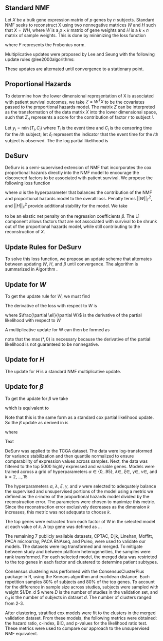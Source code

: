 ## Standard NMF {.unnumbered}
Let $X$ be a bulk gene expression matrix of $p$ genes by $n$ subjects. Standard NMF seeks to reconstruct X using two nonnegative matrices $W$ and $H$ such that $X = WH$, where $W$ is a $p \times k$ matrix of gene weights and $H$ is a $k \times n$ matrix of sample weights. This is done by minimizing the loss function

\begin{equation}
    ||X - WH||^2_F
\end{equation}

where $F$ represents the Frobenius norm. 

Multiplicative updates were proposed by Lee and Seung with the following update rules @lee2000algorithms:

\begin{equation}
    W_{ij} = \frac{W_{ij} (XH^T)_{ij}}{(WHH^T)_{ij}}
\end{equation}

\begin{equation}
    H_{ij} = H_{ij} \frac{(W^TX)_{ij}}{(W^TWH)_{ij}}
\end{equation}

These updates are alternated until convergence to a stationary point.


## Proportional Hazards {.unnumbered}
To determine how the lower dimensional representation of X is associated with patient survival outcomes, we take $Z=W^TX$ to be the covariates passed to the proportional hazards model. The matrix $Z$ can be interpreted as the transformation of the data matrix $X$ into the lower dimensional space, such that $Z_{ri}$ represents a score for the contribution of factor $r$ to subject $i$.

Let $y_i = \min(T_i,C_i)$ where $T_i$ is the event time and $C_i$ is the censoring time for the $i$th subject; let $\delta_i$ represent the indicator that the event time for the $i$th subject is observed. The the log partial likelihood is

\begin{equation}
    \ell(W,\beta) = \sum_{i=1}^n \delta_i \left[Z_i^T\beta - \log\left(\sum_{j=1}^n \exp \left(Z_j^T\beta\right) \mathbbm{1} (y_j \geq y_i) \right)\right]
\end{equation}

## DeSurv {.unnumbered}
DeSurv is a semi-supervised extension of NMF that incorporates the cox proportional hazards directly into the NMF model to encourage the discovered factors to be associated with patient survival. We propose the following loss function

\begin{equation}
    \mathcal{L}(W,H,\beta) = \frac{(1-\alpha)}{2np}||X-WH||^2_F - \alpha(\frac{2}{n}\ell(W,\beta) - \lambda p_{\xi}(\beta)) + \frac{\gamma}{2pk} ||W||^2_F + \frac{\nu}{2nk} ||H||^2_F
\end{equation}

where $\alpha$ is the hyperparameter that balances the contribution of the NMF and proportional hazards model to the overall loss. Penalty terms $||W||_F^2$, and $||H||_F^2$ provide additional stability for the model. We take 

\begin{equation}
    p_{\xi}(\beta) = \xi||\beta||_1 + \frac{(1-\xi)}{2} ||\beta||^2_2
\end{equation}

to be an elastic net penalty on the regression coefficients $\beta$. The L1 component allows factors that are not associated with survival to be shrunk out of the proportional hazards model, while still contributing to the reconstruction of $X$.

## Update Rules for DeSurv {.unnumbered}
To solve this loss function, we propose an update scheme that alternates between updating $W$, $H$, and $\beta$ until convergence. The algorithm is summarized in Algorithm \ref{deSurv}.

\begin{algorithm}
    \caption{DeSurv algorithm}\label{deSurv}

    \begin{algorithmic}[1]
        \Require $X \in \mathbb{R}_{\geq 0}^{p \times n}$, $y \in \mathbb{R}^n_{\geq 0}$, $\delta \in \mathbb{R}_{0,1}^{n}$
        \State $eps \gets \infty$
        \State $iter \gets 0$
        \State $W_{jr} \sim Unif(0,\max(X))$ for $j=1,\dots,p$ and $r=1,\dots, k$
        \State $H_{ri} \sim Unif(0, \max(X))$ for $r=1,\dots,k$ and $i=1,\dots,n$
        \While{$eps < tol$ \textbf{and} $iter < maxit$}
            \State $W \gets \argmin_{W \geq 0} \mathcal{L}(W,H,\beta)$
            \State $H \gets \argmin_{H \geq 0} \mathcal{L}(W,H,\beta)$
            \State $\beta \gets \argmin_{\beta} \mathcal{L}(W,H,\beta)$
            \State $errNew \gets \mathcal{L}(W,H,\beta)$
            \State $relErr \gets |errNew - err|/err$
            \State $err \gets errNew$
            \State $iter \gets iter + 1$
        \EndWhile
        \State \Return $W, H, \beta$
    \end{algorithmic}
\end{algorithm}


## Update for $W$ {.unnumbered}

To get the update rule for $W$, we must find

\begin{equation}
    \argmin_{W \geq 0} \mathcal{L}(W,H,\beta)
\end{equation}

The derivative of the loss with respect to $W$ is

\begin{equation}
        \frac{\partial \mathcal{L}}{\partial W} = \frac{(1-\alpha)}{s} (WH-X)H^T - \frac{2\alpha}{n}\frac{\partial \ell}{\partial W} + \frac{\gamma}{pk}W
\end{equation}

where $\frac{\partial \ell}{\partial W}$ is the derivative of the partial likelihood with respect to $W$

\begin{equation}
    \frac{\partial \ell}{\partial W} = \sum_{i=1}^n \delta_i \left[X_i - \frac{\sum_{j=1}^n e^{Z_j^T\beta} \mathbbm{1} (y_j \geq y_i)X_j}{\sum_{j=1}^n e^{Z_j^T\beta} \mathbbm{1} (y_j \geq y_i)} \right] \beta^T
\end{equation}

A multiplicative update for W can then be formed as

\begin{equation}
    W = W \odot \max\left(\frac{XH^T + \frac{2 \alpha s}{n(1-\alpha)} \frac{\partial \ell}{\partial W}}{WHH^T + \frac{\gamma s}{pk(1-\alpha)}W}, 0 \right)    
\end{equation}

note that the $\max(*, 0)$ is necessary because the derivative of the partial likelihood is not guaranteed to be nonnegative.


## Update for $H$ {.unnumbered}
The update for $H$ is a standard NMF multiplicative update.

\begin{equation}
        H = H \odot \frac{W^TX}{W^TWH + \frac{\nu s}{nk(1-\alpha)}H}
\end{equation}

## Update for $\beta$ {.unnumbered}

To get the update for $\beta$ we take

\begin{equation}
    \beta = \argmin_\beta \mathcal{L}(W,H,\beta)
\end{equation}

which is equivalent to

\begin{equation}
    \beta = \argmax_\beta \frac{2}{n}\ell(W,\beta) - \lambda p_{\xi}(\beta)
\end{equation}

Note that this is the same form as a standard cox partial likelihood update. So the $\beta$ update as derived in \cite{simon2011regularization} is

\begin{equation}
    \hat{\beta}_r = \frac{S(\frac{1}{n}\sum_{i=1}^n w(\Tilde{\eta})_i v_{i,r} \left[ z(\Tilde{\eta})_i - \sum_{j\ne r} v_{ij} \beta_j,\right], \lambda\xi)}{\frac{1}{n}\sum_{i=1}^n w(\Tilde{\eta})_i v_{i,r}^2 + \lambda(1-\xi)}
\end{equation}

where

\begin{equation}
    S(x,\lambda)=sgn(x)(|x|-\lambda)_+.
\end{equation}

\begin{equation}
w(\tilde{\eta})_{r}=\ell^{\prime \prime}(\tilde{\eta})_{r, r}=\sum_{i \in C_{r}}\left[\frac{e^{\tilde{\eta}_{r}} \sum_{j \in R_{i}} e^{\tilde{\eta}_{j}}-\left(e^{\tilde{\eta}_{r}}\right)^{2}}{\left(\sum_{j \in R_{i}} e^{\tilde{\eta}_{j}}\right)^{2}}\right] 
\end{equation}

\begin{equation}
    z(\tilde{\eta})_{r}=\tilde{\eta}_{r}-\frac{\ell^{\prime}(\tilde{\eta})_{r}}{\ell^{\prime \prime}(\tilde{\eta})_{r, r}}=\tilde{\eta}_{r}+\frac{1}{w(\tilde{\eta})_{r}}\left[\delta_{r}-\sum_{i \in C_{r}}\left(\frac{e^{\tilde{\eta}_{r}}}{\sum_{j \in R_{i}} e^{\tilde{\eta}_{j}}}\right)\right]
\end{equation}


\subsection{Publicly Available Datasets}
Text

\subsection{Model Training}
DeSurv was applied to the TCGA dataset. The data were log-transformed for variance stabilization and then quantile normalized to ensure comparability of expression values across samples. Next, the data was filtered to the top 5000 highly expressed and variable genes. Models were trained across a grid of hyperparameters $\alpha \in \{0,.95\}$, $\lambda \in$, $\xi \in$, $\gamma \in$, $\nu \in$, and $k = 2,\dots,15$

\subsubsection{Hyperparameter selection}
The hyperparameters $\alpha$, $\lambda$, $\xi$, $\gamma$, and $\nu$ were selected to adequately balance the supervised and unsupervised portions of the model using a metric we defined as the c-index of the proportional hazards model divided by the reconstruction error. The parameters were chosen to maximize this metric. Since the reconstruction error exclusively decreases as the dimension $k$ increases, this metric was not adequate to choose $k$. 

\subsubsection{Top genes}
The top genes were extracted from each factor of W in the selected model at each value of $k$. A top gene was defined as ...

\subsection{Model Validation}
The remaining 7 publicly available datasets, CPTAC, Dijk, Linehan, Moffitt, PACA microarray, PACA RNAseq, and Puleo, were used to validate our models. The datasets were log transformed and merged. To mitigate between study and between platform heterogeneities, the samples were rank transformed. For each selected model, the merged data was restricted to the top genes in each factor and clustered to determine patient subtypes.

\subsubsection{Clustering}
Consensus clustering was performed with the ConsensusClusterPlus package in R, using the Kmeans algorithm and euclidean distance. Each repetition samples 80\% of subjects and 80\% of the top genes. To account for the difference in sample size across studies, subjects were sampled with weight $1/Dn_d $ where $D$ is the number of studies in the validation set, and $n_d$ is the number of subjects in dataset $d$. The number of clusters ranged from 2-3. 

\subsubsection{Survival Analysis}
After clustering, stratified cox models were fit to the clusters in the merged validation dataset. From these models, the following metrics were obtained: the hazard ratio, c-index, BIC, and p-values for the likelihood ratio test. These metrics were used to compare our approach to the unsupervised NMF equivalent.
